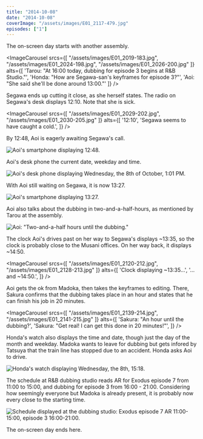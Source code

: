 ```yaml
---
title: "2014-10-08"
date: "2014-10-08"
coverImage: "/assets/images/E01_2117-479.jpg"
episodes: ["1"]
---
```


The on-screen day starts with another assembly.

<ImageCarousel
  srcs={[
    "/assets/images/E01_2019-183.jpg",
    "/assets/images/E01_2024-198.jpg",
    "/assets/images/E01_2026-200.jpg"
  ]}
  alts={[
    'Tarou: "At 16:00 today, dubbing for episode 3 begins at R&B Studio."',
    'Honda: "How are Segawa-san\'s keyframes for episode 3?"',
    'Aoi: "She said she\'ll be done around 13:00."'
  ]}
/>

Segawa ends up cutting it close, as she herself states. The radio on Segawa's desk displays 12:10. Note that she is sick.

<ImageCarousel
  srcs={[
    "/assets/images/E01_2029-202.jpg",
    "/assets/images/E01_2030-205.jpg"
  ]}
  alts={[
    '12:10',
    'Segawa seems to have caught a cold.',
  ]}
/>

By 12:48, Aoi is eagerly awaiting Segawa's call.

![Aoi's smartphone displaying 12:48.](/assets/images/E01_2033-206.jpg)

Aoi's desk phone the current date, weekday and time.

![Aoi's desk phone displaying Wednesday, the 8th of October, 1:01 PM.](/assets/images/E01_2046.jpg)

With Aoi still waiting on Segawa, it is now 13:27.

![Aoi's smartphone displaying 13:27.](/assets/images/E01_2057-208.jpg)

Aoi also talks about the dubbing in two-and-a-half-hours, as mentioned by Tarou at the assembly.

![Aoi: "Two-and-a-half hours until the dubbing."](/assets/images/E01_2057-211.jpg)

The clock Aoi's drives past on her way to Segawa's displays ~13:35, so the clock is probably close to the Musani offices. On her way back, it displays ~14:50.

<ImageCarousel
  srcs={[
    "/assets/images/E01_2120-212.jpg",
    "/assets/images/E01_2128-213.jpg"
  ]}
  alts={[
    'Clock displaying ~13:35...',
    '... and ~14:50.',
  ]}
/>

Aoi gets the ok from Madoka, then takes the keyframes to editing. There, Sakura confirms that the dubbing takes place in an hour and states that he can finish his job in 20 minutes.

<ImageCarousel
  srcs={[
    "/assets/images/E01_2139-214.jpg",
    "/assets/images/E01_2141-215.jpg"
  ]}
  alts={[
    'Sakura: "An hour until the dubbing?',
    'Sakura: "Get real! I can get this done in 20 minutes!"',
  ]}
/>

Honda's watch also displays the time and date, though just the day of the month and weekday. Madoka wants to leave for dubbing but gets infored by Tatsuya that the train line has stopped due to an accident. Honda asks Aoi to drive.

![Honda's watch displaying Wednesday, the 8th, 15:18.](/assets/images/E01_2144.jpg)

The schedule at R&B dubbing studio reads AR for Exodus episode 7 from 11:00 to 15:00, and dubbing for episode 3 from 16:00 - 21:00. Considering how seemingly everyone but Madoka is already present, it is probably now every close to the starting time.

![Schedule displayed at the dubbing studio: Exodus episode 7 AR 11:00-15:00, episode 3 16:00-21:00.](/assets/images/E01_2223-216.jpg)

The on-screen day ends here.
